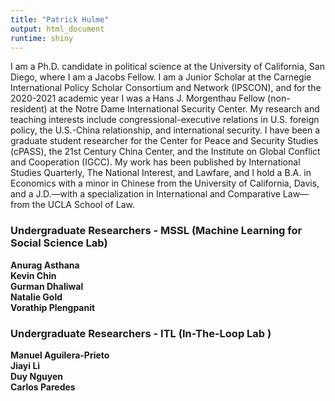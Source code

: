 ```yaml
---
title: "Patrick Hulme"
output: html_document
runtime: shiny
---
```


I am a Ph.D. candidate in political science at the University of California, San Diego, where I am a Jacobs Fellow. I am a Junior Scholar at the Carnegie International Policy Scholar Consortium and Network (IPSCON), and for the 2020-2021 academic year I was a Hans J. Morgenthau Fellow (non-resident) at the Notre Dame International Security Center. My research and teaching interests include congressional-executive relations in U.S. foreign policy, the U.S.-China relationship, and international security. I have been a graduate student researcher for the Center for Peace and Security Studies (cPASS), the 21st Century China Center, and the Institute on Global Conflict and Cooperation (IGCC). My work has been published by International Studies Quarterly, The National Interest, and Lawfare, and I hold a B.A. in Economics with a minor in Chinese from the University of California, Davis, and a J.D.—with a specialization in International and Comparative Law—from the UCLA School of Law.

### Undergraduate Researchers - MSSL (Machine Learning for Social Science Lab)
__Anurag Asthana__  
__Kevin Chin__  
__Gurman Dhaliwal__  
__Natalie Gold__  
__Vorathip Plengpanit__  

### Undergraduate Researchers - ITL (In-The-Loop Lab )
__Manuel Aguilera-Prieto__  
__Jiayi Li__  
__Duy Nguyen__  
__Carlos Paredes__  
